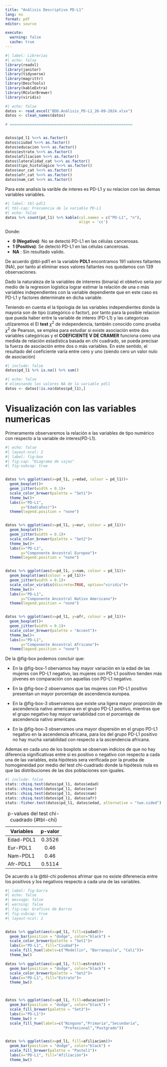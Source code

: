 ```yaml
---
title: "Análisis Descriptivo PD-L1"
lang: es
format: pdf
editor: source

execute:
  warning: false
  cache: true
---
```


```r
#| label: Librerias
#| echo: false
library(readxl)
library(janitor)
library(tidyverse)
library(magrittr)
library(DescTools)
library(kableExtra)
library(RColorBrewer)
library(viridis)
```

```r
#| echo: false
datos <- read_excel("BDD.Análisis_PD-L1_26-09-2024.xlsx")
datos <- clean_names(datos)

# =======================================================


datos$pd_l1 %<>% as.factor()
datos$ciudad %<>% as.factor()
datos$educacion %<>% as.factor()
datos$estrato %<>% as.factor()
datos$afiliacion %<>% as.factor()
datos$lateralidad_cat %<>% as.factor()
datos$tipo_histologico %<>% as.factor()
datos$eur_cat %<>% as.factor()
datos$afr_cat %<>% as.factor()
datos$nam_cat %<>% as.factor()
```

Para este analisis la varible de interes es PD-L1 y su relacion con las demas variables variables.

```r
#| label: tbl-pdl1
#| tbl-cap: Frecuencia de la variable PD-L1
#| echo: false
datos %>% count(pd_l1) %>% kable(col.names = c("PD-L1", "n"),
                                 align = 'cc')
```

Donde:

-   **0 (Negativo)**: No se detectó PD-L1 en las células cancerosas.
-   **1 (Positivo)**: Se detectó PD-L1 en las células cancerosas.
-   **NA** : Sin resultado valido.

De acuerdo @tbl-pdl1 en la variable **PDL1** encontramos 191 valores faltantes (NA), por tanto al eliminar esos valores faltantes nos quedamos con 139 observaciones.

Dado la naturaleza de la variables de intereres (binaria) el obketivo seria por medio de la regresion logistica lograr estimar la relación de una o más variables independientes con la variable dependiente que en este caso es PD-L1 y factores determinate en dicha variable.

Teniendo en cuenta el la tipologia de las variables independientes donde la mayoria son de tipo (categórico o factor), por tanto para la posible relacion que pueda haber entre la variable de interes (PD-L1) y las categoricas utilzaremos el El **test** $\chi^2$ de independencia, también conocido como prueba $\chi^2$ de Pearson, se emplea para estudiar si existe asociación entre dos variables categóricas y el **COEFICIENTE V DE CRAMER** funciona como una medida de relación estadística basada en chi cuadrado, se pueda precisar la fuerza de asociación entre dos o más variables. En este sentido, el resultado del coeficiente varía entre cero y uno (siendo cero un valor nulo de asociación)

```r
#| include: false
datos$pd_l1 %>% is.na() %>% sum()
```

```r
#| echo: false
# eliminando los valores NA de la variable pdl1
datos <- datos[!is.na(datos$pd_l1),]
```

# Visualización con las variables numericas

Primeramente observaremos la relación e las variables de tipo numérico con respecto a la variable de interes(PD-L1).

```r
#| echo: false
#| layout-ncol: 2
#| label: fig-box
#| fig-cap: "Diagrama de cajas"
#| fig-subcap: true


datos %>% ggplot(aes(x=pd_l1, y=edad, colour = pd_l1))+
  geom_boxplot()+
  geom_jitter(width = 0.1)+
  scale_color_brewer(palette = "Set1")+
  theme_bw()+
  labs(x="PD-L1",
       y="Edad(años)")+
  theme(legend.position = "none")


datos %>% ggplot(aes(x=pd_l1, y=eur, colour = pd_l1))+
  geom_boxplot()+
  geom_jitter(width = 0.1)+
  scale_color_brewer(palette = "Set2")+
  theme_bw()+
  labs(x="PD-L1",
       y="Componente Ancestral Europeo")+
  theme(legend.position = "none")


datos %>% ggplot(aes(x=pd_l1, y=nam, colour = pd_l1))+
  geom_boxplot(aes(colour = pd_l1))+
  geom_jitter(width = 0.1)+
  scale_color_viridis(discrete=TRUE, option="viridis")+
  theme_bw()+
  labs(x="PD-L1",
       y="Componente Ancestral Nativo Americano")+
  theme(legend.position = "none")


datos %>% ggplot(aes(x=pd_l1, y=afr, colour = pd_l1))+
  geom_boxplot()+
  geom_jitter(width = 0.1)+
  scale_color_brewer(palette = "Accent")+
  theme_bw()+
  labs(x="PD-L1",
       y="Componente Ancestral Africano")+
  theme(legend.position = "none")


```

De la @fig-box podemos concluir que:

-   En la @fig-box-1 obervamos hay mayor variación en la edad de las mujeres con PD-L1 negativo, las mujeres con PD-L1 positivo tienden más jóvenes en comparación con aquellas con PD-L1 negativo.

-   En la @fig-box-2 observamos que las mujeres con PD-L1 positivo presentan un mayor porcentaje de ascendencia europea.

-   En la @fig-box-3 observamos que existe una ligera mayor proporción de ascendencia nativo americana en el grupo PD-L1 positivo, mientras que el grupo negativo hay mayor variabilidad con el porcentaje de ascendencia nativo americana.

-   En la @fig-box-3 observamos una mayor dispersión en el grupo PD-L1 negativo en la ascendencia africana, para los del grupo PD-L1 positivo no hay mucha variabilidad con respecto a la ascendencia africana.

Ademas en cada uno de los boxplots se observan indicios de que no hay diferencia significativas entre si es positivo o negativo con respecto a cada una de las variables, esta hipótesis sera verificada por la prueba de homogeneidad por medio del test chi-cuadrado donde la hipótesis nula es que las distribuciones de las dos poblaciones son iguales.

```r
#| include: false
stats::chisq.test(datos$pd_l1, datos$edad)
stats::chisq.test(datos$pd_l1, datos$eur)
stats::chisq.test(datos$pd_l1, datos$nam)
stats::chisq.test(datos$pd_l1, datos$afr)
stats::fisher.test(datos$pd_l1, datos$edad, alternative = "two.sided")
```

| Variables | p-valor |
|-----------|:-------:|
| Edad-PDL1 | 0.3526  |
| Eur-PDL1  |  0.46   |
| Nam-PDL1  |  0.46   |
| Afr-PDL1  | 0.5114  |

: p-values del test chi-cuadrado {#tbl-chi}

De acuerdo a la @tbl-chi podemos afrimar que no existe diferenecia entre los positivos y los negativos respecto a cada una de las variables.









```r
#| label: fig-barra
#| echo: false
#| message: false
#| warning: false
#| fig-cap: Graficos de Barras
#| fig-subcap: true
#| layout-ncol: 2


datos %>% ggplot(aes(x=pd_l1, fill=ciudad))+
  geom_bar(position = "dodge", color="black") +
  scale_color_brewer(palette = "Set1")+
  labs(x="PD-L1", fill="Ciudad")+
  scale_fill_hue(labels=c("Medellin", "Barranquila", "Cali"))+
  theme_bw()

datos %>% ggplot(aes(x=pd_l1, fill=estrato))+
  geom_bar(position = "dodge", color="black") +
  scale_color_brewer(palette = "Set2")+
  labs(x="PD-L1", fill="Estrato")+
  theme_bw()



datos %>% ggplot(aes(x=pd_l1, fill=educacion))+
  geom_bar(position = "dodge", color="black") +
  scale_fill_brewer(palette = "Set3")+
  labs(x="PD-L1")+
  theme_bw() +
  scale_fill_hue(labels=c("Ninguno","Primaria","Secundaria",
                          "Profesional","Postgrado"))


datos %>% ggplot(aes(x=pd_l1, fill=afiliacion))+
  geom_bar(position = "dodge", color="black") +
  scale_fill_brewer(palette = "Pastel1")+
  labs(x="PD-L1", fill="Afiliación")+
  theme_bw()



```
